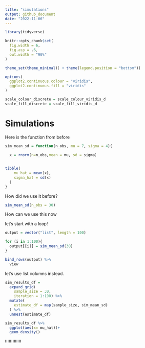 ```yaml
---
title: "simulations"
output: github_document
date: "2022-11-06"
---
```


```r
library(tidyverse)

knitr::opts_chunk$set(
  fig.width = 6,
  fig.asp = .6,
  out.width = "90%"
)

theme_set(theme_minimal() + theme(legend.position = "bottom"))

options(
  ggplot2.continuous.colour = "viridis",
  ggplot2.continuous.fill = "viridis"
)

scale_colour_discrete = scale_colour_viridis_d
scale_fill_discrete = scale_fill_viridis_d
```


# Simulations

Here is the function from before

```r
sim_mean_sd = function(n_obs, mu = 7, sigma = 4){
  
  x = rnorm(n=n_obs,mean = mu, sd = sigma)

  
tibble(
    mu_hat = mean(x),
    sigma_hat = sd(x)
  )
}
```

How did we use it before?

```r
sim_mean_sd(n_obs = 30)
```

How can we use this now

let's start with a loop!

```r
output = vector("list", length = 100)

for (i in 1:100){
  output[[i]] = sim_mean_sd(30)
}

bind_rows(output) %>% 
  view
```

let's use list columns instead.

```r
sim_results_df = 
  expand_grid(
    sample_size = 30,
    iteration = 1:100) %>%
  mutate(
    estimate_df = map(sample_size, sim_mean_sd)
  ) %>%
  unnest(estimate_df)
```

```r
sim_results_df %>%
  ggplot(aes(x= mu_hat))+ 
  geom_density()
```

!!!!!!!!!!!!!